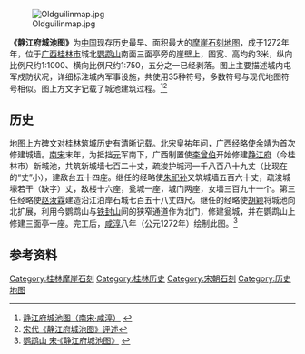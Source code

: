 [[File:Oldguilinmap.jpg|thumb]]

'''《静江府城池图》'''为[[中国|中国]]现存历史最早、面积最大的[[摩崖石刻|摩崖石刻]][[地图|地图]]，成于1272年年，位于[[广西|广西]][[桂林市|桂林市]]城北[[鹦鹉山|鹦鹉山]]南面三面亭旁的崖壁上，图宽、高均约3米，纵向比例尺约1:1000、横向比例尺约1:750，五分之一已经剥落。图上主要描述城内屯军戍防状况，详细标注城内军事设施，共使用35种符号，多数符号与现代地图符号相似。图上方文字记载了城池建筑过程。<ref>[http://www.chinamap.com/HTML/guditu/G012.html 静江府城池图（南宋·咸淳）] {{webarchive|url=https://web.archive.org/web/20101204014906/http://www.chinamap.com/HTML/guditu/G012.html |date=2010-12-04 }}</ref><ref>[http://www.cnki.com.cn/Article/CJFDTotal-DITU198801011.htm 宋代《静江府城池图》评述]</ref>

==历史==
地图上方碑文对桂林筑城历史有清晰记载。[[北宋|北宋]][[皇祐|皇祐]]年问，广西[[经略使|经略使]][[余靖|余靖]]为首次修建城墙。[[南宋|南宋]]末年，为抵挡[[元|元]]军南下，广西制置使[[李曾伯|李曾伯]]开始修建[[静江府|静江府]]（今桂林市）新城池，共筑新城墙七百二十丈，疏浚护城河一千八百八十九丈（比现在的“丈”小），建敌台五十四座。继任的经略使[[朱祀孙|朱祀孙]]又筑城墙五百六十丈，疏浚城壕若干（缺字）丈，敌楼十六座，瓮城一座，城门两座，女墙三百九十一个。第三任经略使[[赵汝霖|赵汝霖]]建造沿江泊岸石城七百五十八丈四尺。继任的经略使[[胡颖|胡颖]]将城池向北扩展，利用今鹦鹉山与[[铁封山|铁封山]]间的狭窄通道作为北门，修建瓮城，并在鹦鹉山上修建三面亭一座。完工后，[[咸淳|咸淳]]八年（公元1272年）绘制此图。<ref>[http://www.guilinline.com/2007/11-9/2007119105457.html 鹦鹉山 宋·《静江府城池图》] {{webarchive|url=https://web.archive.org/web/20160305234822/http://www.guilinline.com/2007/11-9/2007119105457.html |date=2016-03-05 }}</ref>

==参考资料==
{{reflist}}


[[Category:桂林摩崖石刻|Category:桂林摩崖石刻]]
[[Category:桂林历史|Category:桂林历史]]
[[Category:宋朝石刻|Category:宋朝石刻]]
[[Category:历史地图|Category:历史地图]]